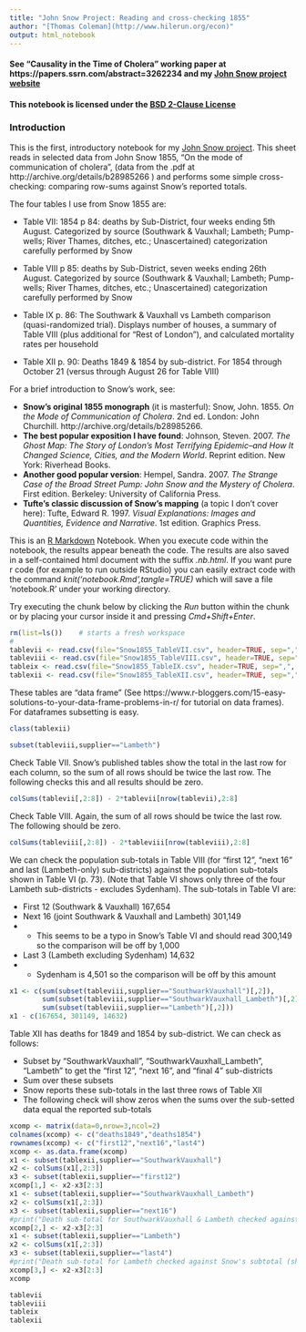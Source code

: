 ```yaml
---
title: "John Snow Project: Reading and cross-checking 1855"
author: "[Thomas Coleman](http://www.hilerun.org/econ)"
output: html_notebook
---
```


#### See "Causality in the Time of Cholera" working paper at https://papers.ssrn.com/abstract=3262234 and my [John Snow project website](http://www.hilerun.org/econ/papers/snow)

#### This notebook is licensed under the [BSD 2-Clause License](https://opensource.org/licenses/BSD-2-Clause)

### Introduction

This is the first, introductory notebook for my [John Snow project](http://www.hilerun.org/econ/papers/snow). This sheet reads in selected data from John Snow 1855, "On the mode of communication of cholera", (data from the .pdf at http://archive.org/details/b28985266 ) and performs some simple cross-checking: comparing row-sums against Snow's reported totals. 

The four tables I use from Snow 1855 are:

* Table VII: 1854 p 84: deaths by Sub-District, four weeks ending 5th August. Categorized by source (Southwark & Vauxhall; Lambeth; Pump-wells; River Thames, ditches, etc.; Unascertained) categorization carefully performed by Snow

* Table VIII p 85: deaths by Sub-District, seven weeks ending 26th August. Categorized by source (Southwark & Vauxhall; Lambeth; Pump-wells; River Thames, ditches, etc.; Unascertained) categorization carefully performed by Snow

* Table IX p. 86: The Southwark & Vauxhall vs Lambeth comparison (quasi-randomized trial). Displays number of houses, a summary of Table VIII (plus additional for "Rest of London"), and calculated mortality rates per household

* Table XII p. 90: Deaths 1849 & 1854 by sub-district. For 1854 through October 21 (versus through August 26 for Table VIII)

For a brief introduction to Snow's work, see:

+ **Snow's original 1855 monograph** (it is masterful): Snow, John. 1855. *On the Mode of Communication of Cholera*. 2nd ed. London: John Churchill. http://archive.org/details/b28985266.
+ **The best popular exposition I have found**: Johnson, Steven. 2007. *The Ghost Map: The Story of London’s Most Terrifying Epidemic--and How It Changed Science, Cities, and the Modern World*. Reprint edition. New York: Riverhead Books.
+ **Another good popular version**: Hempel, Sandra. 2007. *The Strange Case of the Broad Street Pump: John Snow and the Mystery of Cholera*. First edition. Berkeley: University of California Press.
+ **Tufte's classic discussion of Snow's mapping** (a topic I don't cover here): Tufte, Edward R. 1997. *Visual Explanations: Images and Quantities, Evidence and Narrative*. 1st edition. Graphics Press.


This is an [R Markdown](http://rmarkdown.rstudio.com) Notebook. When you execute code within the notebook, the results appear beneath the code. The results are also saved in a self-contained html document with the suffix *.nb.html*. If you want pure r code (for example to run outside RStudio) you can easily extract code with the command *knit('notebook.Rmd',tangle=TRUE)* which will save a file 'notebook.R' under your working directory.

Try executing the chunk below by clicking the *Run* button within the chunk or by placing your cursor inside it and pressing *Cmd+Shift+Enter*. 

```r
rm(list=ls())    # starts a fresh workspace
#
tablevii <- read.csv(file="Snow1855_TableVII.csv", header=TRUE, sep=",", skip=5,comment.char="#")
tableviii <- read.csv(file="Snow1855_TableVIII.csv", header=TRUE, sep=",", skip=5,comment.char="#")
tableix <- read.csv(file="Snow1855_TableIX.csv", header=TRUE, sep=",", skip=5,comment.char="#")
tablexii <- read.csv(file="Snow1855_TableXII.csv", header=TRUE, sep=",", skip=5,comment.char="#")

```


These tables are "data frame" (See https://www.r-bloggers.com/15-easy-solutions-to-your-data-frame-problems-in-r/ for tutorial on data frames). For dataframes subsetting is easy. 


```r
class(tablexii)

subset(tableviii,supplier=="Lambeth")
```

Check Table VII. Snow's published tables show the total in the last row for each column, so the sum of all rows should be twice the last row. The following checks this and all results should be zero.  
```r
colSums(tablevii[,2:8]) - 2*tablevii[nrow(tablevii),2:8]
```

Check Table VIII. Again, the sum of all rows should be twice the last row. The following should be zero.  

```r
colSums(tableviii[,2:8]) - 2*tableviii[nrow(tableviii),2:8]
```

We can check the population sub-totals in Table VIII (for "first 12", "next 16" and last (Lambeth-only) sub-districts) against the population sub-totals shown in Table VI (p. 73). (Note that Table VI shows only three of the four Lambeth sub-districts - excludes Sydenham). The sub-totals in Table VI are:

* First 12 (Southwark & Vauxhall)  167,654
* Next 16 (joint Southwark & Vauxhall and Lambeth) 301,149
* + This seems to be a typo in Snow's Table VI and should read 300,149 so the comparison will be off by 1,000
* Last 3 (Lambeth excluding Sydenham)  14,632
* + Sydenham is 4,501 so the comparison will be off by this amount


```r
x1 <- c(sum(subset(tableviii,supplier=="SouthwarkVauxhall")[,2]),
        sum(subset(tableviii,supplier=="SouthwarkVauxhall_Lambeth")[,2]),
        sum(subset(tableviii,supplier=="Lambeth")[,2]))
x1 - c(167654, 301149, 14632)
```

Table XII has deaths for 1849 and 1854 by sub-district. We can check as follows: 

* Subset by "SouthwarkVauxhall", "SouthwarkVauxhall_Lambeth", "Lambeth" to get the "first 12", "next 16", and "final 4" sub-districts
* Sum over these subsets
* Snow reports these sub-totals in the last three rows of Table XII
* The following check will show zeros when the sums over the sub-setted data equal the reported sub-totals


```r
xcomp <- matrix(data=0,nrow=3,ncol=2)
colnames(xcomp) <- c("deaths1849","deaths1854")
rownames(xcomp) <- c("first12","next16","last4")
xcomp <- as.data.frame(xcomp)
x1 <- subset(tablexii,supplier=="SouthwarkVauxhall")
x2 <- colSums(x1[,2:3])
x3 <- subset(tablexii,supplier=="first12")
xcomp[1,] <- x2-x3[2:3]
x1 <- subset(tablexii,supplier=="SouthwarkVauxhall_Lambeth")
x2 <- colSums(x1[,2:3])
x3 <- subset(tablexii,supplier=="next16")
#print("Death sub-total for SouthwarkVauxhall & Lambeth checked against Snow's subtotal (should be zero)")
xcomp[2,] <- x2-x3[2:3]
x1 <- subset(tablexii,supplier=="Lambeth")
x2 <- colSums(x1[,2:3])
x3 <- subset(tablexii,supplier=="last4")
#print("Death sub-total for Lambeth checked against Snow's subtotal (should be zero)")
xcomp[3,] <- x2-x3[2:3]
xcomp
```


```r
tablevii
tableviii
tableix
tablexii
```

